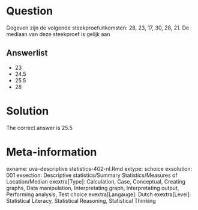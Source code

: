 Question
========

Gegeven zijn de volgende steekproefuitkomsten: 28, 23, 17, 30, 28, 21. De mediaan van deze steekproef is gelijk aan 

Answerlist
----------
* 23
* 24.5
* 25.5
* 28

Solution
========

The correct answer is  25.5 

Meta-information
================
exname: uva-descriptive statistics-402-nl.Rmd 
extype: schoice 
exsolution: 001 
exsection: Descriptive statistics/Summary Statistics/Measures of Location/Median
exextra[Type]: Calculation, Case, Conceptual, Creating graphs, Data manipulation, Interpretating graph, Interpretating output, Performing analysis, Test choice 
exextra[Langauge]: Dutch 
exextra[Level]: Statistical Literacy, Statistical Reasoning, Statistical Thinking 
